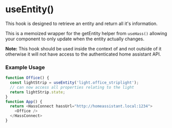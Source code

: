

<Meta title="HOOKS/useEntity" />

# useEntity()
This hook is designed to retrieve an entity and return all it's information.

This is a memoized wrapper for the getEntity helper from `useHass()` allowing your component to only update
when the entity actually changes.

**Note:** This hook should be used inside the context of <HassConnect /> and not outside of it otherwise it will not have access to
the authenticated home assistant API.



### Example Usage

```ts
function Office() {
  const lightStrip = useEntity('light.office_striplight');
  // can now access all properties relating to the light
  return lightStrip.state;
}
function App() {
  return <HassConnect hassUrl="http://homeassistant.local:1234">
    <Office />
  </HassConnect>
}

```